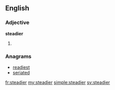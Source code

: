 ==English==

===Adjective===
'''steadier'''

# {{en-comparative of|steady}}

===Anagrams===
* [[readiest#English|readiest]]
* [[seriated#English|seriated]]

[[fr:steadier]]
[[my:steadier]]
[[simple:steadier]]
[[sv:steadier]]